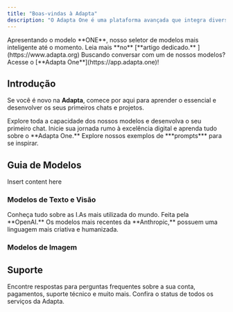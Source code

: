 ```yaml
---
title: "Boas-vindas à Adapta"
description: "O Adapta One é uma plataforma avançada que integra diversas LLMs de texto e imagem. Desenvolvida para otimizar processos, o Adapta One se destaca em tarefas de codificação, organização de tarefas, análise, gestão, linguagem e muito mais."
---
```


<Tip>
  Apresentando o modelo **ONE**, nosso seletor de modelos mais inteligente até o momento. Leia mais **no** [**artigo dedicado.** ](https://www.adapta.org)
</Tip>

<Note>
  Buscando conversar com um de nossos modelos? Acesse o [**Adapta One**](https://app.adapta.one)!&#x20;
</Note>

## Introdução

Se você é novo na **Adapta**, comece por aqui para aprender o essencial e desenvolver os seus primeiros chats e projetos.&#x20;

<CardGroup cols={3}>
  <Card title="Intro do Adapta One" icon="check" href="https://mintlify.com/docs/quickstart">
    Explore toda a capacidade dos nossos modelos e desenvolva o seu primeiro chat.&#x20;
  </Card>

  <Card title="Início Rápido" icon="bolt-lightning" href="https://app.adapta.one">
    Inicie sua jornada rumo à excelência digital e aprenda tudo sobre o **Adapta One.**&#x20;
  </Card>

  <Card title="Biblioteca de Prompts" icon="books">
    Explore nossos exemplos de ***prompts*** para se inspirar.&#x20;
  </Card>
</CardGroup>

## Guia de Modelos

<Card title="New Card" icon="bolt">
  Insert content here
</Card>

### Modelos de Texto e Visão

<CardGroup cols={3}>
  <Card href="guia-de-modelos/gpt" img="gpt.jpg">
    Conheça tudo sobre as I.As mais utilizada do mundo. Feita pela **OpenAI.**&#x20;
  </Card>

  <Card img="claude.jpg">
    Os modelos mais recentes da **Anthropic,** possuem uma linguagem mais criativa e humanizada.&#x20;
  </Card>

  <Card img="gemini.jpg" />

  <Card img="one.jpg" />

  <Card img="llamma.jpg" />
</CardGroup>

### Modelos de Imagem

<CardGroup cols="2">
  <Card title="Card" icon="sparkles" />

  <Card title="Card" icon="sparkles" />
</CardGroup>

###

## Suporte

<CardGroup cols={2}>
  <Card title="Central de Ajuda" icon="question" href="https://adapta.one">
    Encontre respostas para perguntas frequentes sobre a sua conta, pagamentos, suporte técnico e muito mais.&#x20;
  </Card>

  <Card title="Status do Serviço" icon="chart-line" href="https://adapta.org">
    Confira o status de todos os serviços da Adapta.&#x20;
  </Card>
</CardGroup>